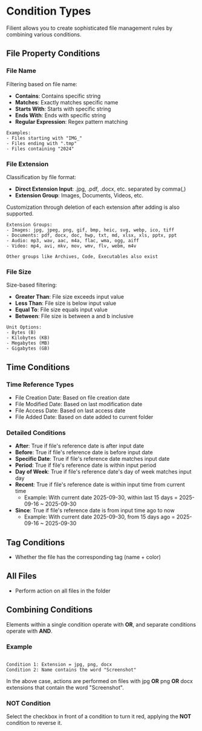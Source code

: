 # Condition Types

Filient allows you to create sophisticated file management rules by combining various conditions.

## File Property Conditions

### File Name
Filtering based on file name:
- **Contains**: Contains specific string
- **Matches**: Exactly matches specific name
- **Starts With**: Starts with specific string
- **Ends With**: Ends with specific string
- **Regular Expression**: Regex pattern matching

```
Examples:
- Files starting with "IMG_"
- Files ending with ".tmp"
- Files containing "2024"
```

### File Extension
Classification by file format:
- **Direct Extension Input**: .jpg, .pdf, .docx, etc. separated by comma(,)
- **Extension Group**: Images, Documents, Videos, etc.

Customization through deletion of each extension after adding is also supported.

```
Extension Groups:
- Images: jpg, jpeg, png, gif, bmp, heic, svg, webp, ico, tiff
- Documents: pdf, docx, doc, hwp, txt, md, xlsx, xls, pptx, ppt
- Audio: mp3, wav, aac, m4a, flac, wma, ogg, aiff
- Video: mp4, avi, mkv, mov, wmv, flv, webm, m4v

Other groups like Archives, Code, Executables also exist
```

### File Size
Size-based filtering:
- **Greater Than**: File size exceeds input value
- **Less Than**: File size is below input value
- **Equal To**: File size equals input value
- **Between**: File size is between a and b inclusive

```
Unit Options:
- Bytes (B)
- Kilobytes (KB)
- Megabytes (MB)
- Gigabytes (GB)
```

## Time Conditions

### Time Reference Types
- File Creation Date: Based on file creation date
- File Modified Date: Based on last modification date
- File Access Date: Based on last access date
- File Added Date: Based on date added to current folder

### Detailed Conditions
- **After**: True if file's reference date is after input date
- **Before**: True if file's reference date is before input date
- **Specific Date**: True if file's reference date matches input date
- **Period**: True if file's reference date is within input period
- **Day of Week**: True if file's reference date's day of week matches input day
- **Recent**: True if file's reference date is within input time from current time
  - Example: With current date 2025-09-30, within last 15 days = 2025-09-16 ~ 2025-09-30
- **Since**: True if file's reference date is from input time ago to now
  - Example: With current date 2025-09-30, from 15 days ago = 2025-09-16 ~ 2025-09-30

## Tag Conditions

- Whether the file has the corresponding tag (name + color)

## All Files

- Perform action on all files in the folder

## Combining Conditions

Elements within a single condition operate with **OR**, and separate conditions operate with **AND**.

### Example

```

Condition 1: Extension = jpg, png, docx
Condition 2: Name contains the word "Screenshot"

```
In the above case, actions are performed on files with jpg **OR** png **OR** docx extensions that contain the word "Screenshot".

### NOT Condition
Select the checkbox in front of a condition to turn it red, applying the **NOT** condition to reverse it.
